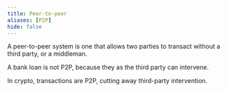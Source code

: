 ```yaml
---
title: Peer-to-peer
aliases: [P2P]
hide: false
---
```


A peer-to-peer system is one that allows two parties to transact without a third party, or a middleman.

A bank loan is not P2P, because they as the third party can intervene.

In crypto, transactions are P2P, cutting away third-party intervention.
